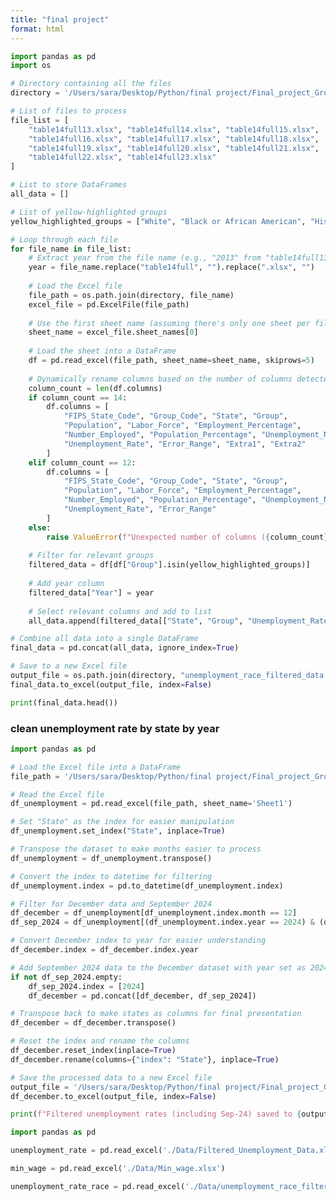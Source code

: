 ```yaml
---
title: "final project"
format: html
---
```



```python
import pandas as pd
import os

# Directory containing all the files
directory = '/Users/sara/Desktop/Python/final project/Final_project_Group13/Data'

# List of files to process
file_list = [
    "table14full13.xlsx", "table14full14.xlsx", "table14full15.xlsx",
    "table14full16.xlsx", "table14full17.xlsx", "table14full18.xlsx",
    "table14full19.xlsx", "table14full20.xlsx", "table14full21.xlsx",
    "table14full22.xlsx", "table14full23.xlsx"
]

# List to store DataFrames
all_data = []

# List of yellow-highlighted groups
yellow_highlighted_groups = ["White", "Black or African American", "Hispanic or Latino ethnicity"]

# Loop through each file
for file_name in file_list:
    # Extract year from the file name (e.g., "2013" from "table14full13.xlsx")
    year = file_name.replace("table14full", "").replace(".xlsx", "")
    
    # Load the Excel file
    file_path = os.path.join(directory, file_name)
    excel_file = pd.ExcelFile(file_path)
    
    # Use the first sheet name (assuming there's only one sheet per file)
    sheet_name = excel_file.sheet_names[0]
    
    # Load the sheet into a DataFrame
    df = pd.read_excel(file_path, sheet_name=sheet_name, skiprows=5)
    
    # Dynamically rename columns based on the number of columns detected
    column_count = len(df.columns)
    if column_count == 14:
        df.columns = [
            "FIPS_State_Code", "Group_Code", "State", "Group", 
            "Population", "Labor_Force", "Employment_Percentage", 
            "Number_Employed", "Population_Percentage", "Unemployment_Number", 
            "Unemployment_Rate", "Error_Range", "Extra1", "Extra2"
        ]
    elif column_count == 12:
        df.columns = [
            "FIPS_State_Code", "Group_Code", "State", "Group", 
            "Population", "Labor_Force", "Employment_Percentage", 
            "Number_Employed", "Population_Percentage", "Unemployment_Number", 
            "Unemployment_Rate", "Error_Range"
        ]
    else:
        raise ValueError(f"Unexpected number of columns ({column_count}) in file {file_name}")
    
    # Filter for relevant groups
    filtered_data = df[df["Group"].isin(yellow_highlighted_groups)]
    
    # Add year column
    filtered_data["Year"] = year
    
    # Select relevant columns and add to list
    all_data.append(filtered_data[["State", "Group", "Unemployment_Rate", "Year"]])

# Combine all data into a single DataFrame
final_data = pd.concat(all_data, ignore_index=True)

# Save to a new Excel file
output_file = os.path.join(directory, "unemployment_race_filtered_data.xlsx")
final_data.to_excel(output_file, index=False)
```

```python
print(final_data.head())
```


### clean unemployment rate by state by year


```python
import pandas as pd

# Load the Excel file into a DataFrame
file_path = '/Users/sara/Desktop/Python/final project/Final_project_Group13/Data/State_unemployment_rates.xlsx'

# Read the Excel file
df_unemployment = pd.read_excel(file_path, sheet_name='Sheet1')

# Set "State" as the index for easier manipulation
df_unemployment.set_index("State", inplace=True)

# Transpose the dataset to make months easier to process
df_unemployment = df_unemployment.transpose()

# Convert the index to datetime for filtering
df_unemployment.index = pd.to_datetime(df_unemployment.index)

# Filter for December data and September 2024
df_december = df_unemployment[df_unemployment.index.month == 12]
df_sep_2024 = df_unemployment[(df_unemployment.index.year == 2024) & (df_unemployment.index.month == 9)]

# Convert December index to year for easier understanding
df_december.index = df_december.index.year

# Add September 2024 data to the December dataset with year set as 2024
if not df_sep_2024.empty:
    df_sep_2024.index = [2024]
    df_december = pd.concat([df_december, df_sep_2024])

# Transpose back to make states as columns for final presentation
df_december = df_december.transpose()

# Reset the index and rename the columns
df_december.reset_index(inplace=True)
df_december.rename(columns={"index": "State"}, inplace=True)

# Save the processed data to a new Excel file
output_file = '/Users/sara/Desktop/Python/final project/Final_project_Group13/Data/Filtered_Unemployment_Data.xlsx'
df_december.to_excel(output_file, index=False)

print(f"Filtered unemployment rates (including Sep-24) saved to {output_file}")


```


```python
import pandas as pd

unemployment_rate = pd.read_excel('./Data/Filtered_Unemployment_Data.xlsx')

min_wage = pd.read_excel('./Data/Min_wage.xlsx')

unemployment_rate_race = pd.read_excel('./Data/unemployment_race_filtered_data.xlsx')

```